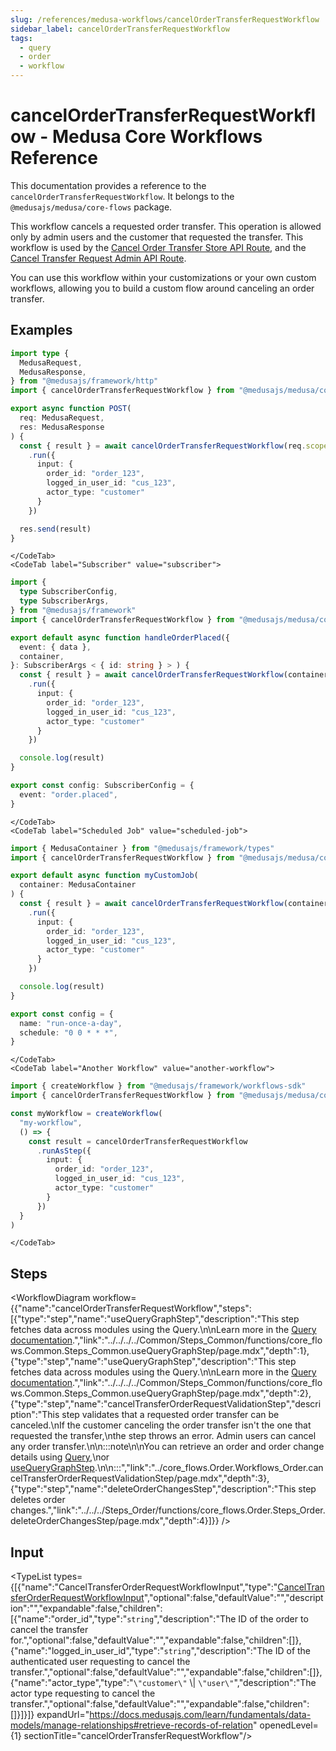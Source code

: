 ```yaml
---
slug: /references/medusa-workflows/cancelOrderTransferRequestWorkflow
sidebar_label: cancelOrderTransferRequestWorkflow
tags:
  - query
  - order
  - workflow
---
```



# cancelOrderTransferRequestWorkflow - Medusa Core Workflows Reference

This documentation provides a reference to the `cancelOrderTransferRequestWorkflow`. It belongs to the `@medusajs/medusa/core-flows` package.

This workflow cancels a requested order transfer. This operation is allowed only by admin users and the customer that requested the transfer.
This workflow is used by the [Cancel Order Transfer Store API Route](https://docs.medusajs.com/api/store#orders\_postordersidtransfercancel),
and the [Cancel Transfer Request Admin API Route](https://docs.medusajs.com/api/admin#orders\_postordersidtransfercancel).

You can use this workflow within your customizations or your own custom workflows, allowing you to build a custom flow
around canceling an order transfer.

<SourceCodeLink link="https://github.com/medusajs/medusa/blob/e3d5457b5c990bb230daebe316ee2486913c27f6/packages/core/core-flows/src/order/workflows/transfer/cancel-order-transfer.ts#L122" />

## Examples

<CodeTabs group="workflow-exection">
    <CodeTab label="API Route" value="api-route">
    
```ts title="src/api/workflow/route.ts"
import type {
  MedusaRequest,
  MedusaResponse,
} from "@medusajs/framework/http"
import { cancelOrderTransferRequestWorkflow } from "@medusajs/medusa/core-flows"

export async function POST(
  req: MedusaRequest,
  res: MedusaResponse
) {
  const { result } = await cancelOrderTransferRequestWorkflow(req.scope)
    .run({
      input: {
        order_id: "order_123",
        logged_in_user_id: "cus_123",
        actor_type: "customer"
      }
    })

  res.send(result)
}
```

    </CodeTab>
    <CodeTab label="Subscriber" value="subscriber">
    
```ts title="src/subscribers/order-placed.ts"
import {
  type SubscriberConfig,
  type SubscriberArgs,
} from "@medusajs/framework"
import { cancelOrderTransferRequestWorkflow } from "@medusajs/medusa/core-flows"

export default async function handleOrderPlaced({
  event: { data },
  container,
}: SubscriberArgs < { id: string } > ) {
  const { result } = await cancelOrderTransferRequestWorkflow(container)
    .run({
      input: {
        order_id: "order_123",
        logged_in_user_id: "cus_123",
        actor_type: "customer"
      }
    })

  console.log(result)
}

export const config: SubscriberConfig = {
  event: "order.placed",
}
```

    </CodeTab>
    <CodeTab label="Scheduled Job" value="scheduled-job">
    
```ts title="src/jobs/message-daily.ts"
import { MedusaContainer } from "@medusajs/framework/types"
import { cancelOrderTransferRequestWorkflow } from "@medusajs/medusa/core-flows"

export default async function myCustomJob(
  container: MedusaContainer
) {
  const { result } = await cancelOrderTransferRequestWorkflow(container)
    .run({
      input: {
        order_id: "order_123",
        logged_in_user_id: "cus_123",
        actor_type: "customer"
      }
    })

  console.log(result)
}

export const config = {
  name: "run-once-a-day",
  schedule: "0 0 * * *",
}
```

    </CodeTab>
    <CodeTab label="Another Workflow" value="another-workflow">
    
```ts title="src/workflows/my-workflow.ts"
import { createWorkflow } from "@medusajs/framework/workflows-sdk"
import { cancelOrderTransferRequestWorkflow } from "@medusajs/medusa/core-flows"

const myWorkflow = createWorkflow(
  "my-workflow",
  () => {
    const result = cancelOrderTransferRequestWorkflow
      .runAsStep({
        input: {
          order_id: "order_123",
          logged_in_user_id: "cus_123",
          actor_type: "customer"
        }
      })
  }
)
```

    </CodeTab>
  </CodeTabs>

## Steps

<WorkflowDiagram workflow={{"name":"cancelOrderTransferRequestWorkflow","steps":[{"type":"step","name":"useQueryGraphStep","description":"This step fetches data across modules using the Query.\n\nLearn more in the [Query documentation](https://docs.medusajs.com/learn/fundamentals/module-links/query).","link":"../../../../Common/Steps_Common/functions/core_flows.Common.Steps_Common.useQueryGraphStep/page.mdx","depth":1},{"type":"step","name":"useQueryGraphStep","description":"This step fetches data across modules using the Query.\n\nLearn more in the [Query documentation](https://docs.medusajs.com/learn/fundamentals/module-links/query).","link":"../../../../Common/Steps_Common/functions/core_flows.Common.Steps_Common.useQueryGraphStep/page.mdx","depth":2},{"type":"step","name":"cancelTransferOrderRequestValidationStep","description":"This step validates that a requested order transfer can be canceled.\nIf the customer canceling the order transfer isn't the one that requested the transfer,\nthe step throws an error. Admin users can cancel any order transfer.\n\n:::note\n\nYou can retrieve an order and order change details using [Query](https://docs.medusajs.com/learn/fundamentals/module-links/query),\nor [useQueryGraphStep](https://docs.medusajs.com/resources/references/medusa-workflows/steps/useQueryGraphStep).\n\n:::","link":"../core_flows.Order.Workflows_Order.cancelTransferOrderRequestValidationStep/page.mdx","depth":3},{"type":"step","name":"deleteOrderChangesStep","description":"This step deletes order changes.","link":"../../../Steps_Order/functions/core_flows.Order.Steps_Order.deleteOrderChangesStep/page.mdx","depth":4}]}} />

## Input

<TypeList types={[{"name":"CancelTransferOrderRequestWorkflowInput","type":"[CancelTransferOrderRequestWorkflowInput](../../../../../types/WorkflowTypes/OrderWorkflow/types/types.WorkflowTypes.OrderWorkflow.CancelTransferOrderRequestWorkflowInput/page.mdx)","optional":false,"defaultValue":"","description":"","expandable":false,"children":[{"name":"order_id","type":"`string`","description":"The ID of the order to cancel the transfer for.","optional":false,"defaultValue":"","expandable":false,"children":[]},{"name":"logged_in_user_id","type":"`string`","description":"The ID of the authenticated user requesting to cancel the transfer.","optional":false,"defaultValue":"","expandable":false,"children":[]},{"name":"actor_type","type":"`\"customer\"` \\| `\"user\"`","description":"The actor type requesting to cancel the transfer.","optional":false,"defaultValue":"","expandable":false,"children":[]}]}]} expandUrl="https://docs.medusajs.com/learn/fundamentals/data-models/manage-relationships#retrieve-records-of-relation" openedLevel={1} sectionTitle="cancelOrderTransferRequestWorkflow"/>
